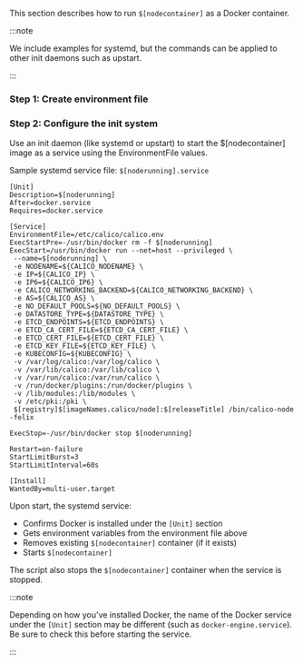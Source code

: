 
This section describes how to run `$[nodecontainer]` as a Docker container.

:::note

We include examples for systemd, but the commands can be
applied to other init daemons such as upstart.

:::

### Step 1: Create environment file

<EnvironmentFile
  nodecontainer='$[nodecontainer]'
  install='container'
  target='calico/node'
/>

### Step 2: Configure the init system

Use an init daemon (like systemd or upstart) to start the $[nodecontainer] image as a service using the EnvironmentFile values.

Sample systemd service file: `$[noderunning].service`

```shell
[Unit]
Description=$[noderunning]
After=docker.service
Requires=docker.service

[Service]
EnvironmentFile=/etc/calico/calico.env
ExecStartPre=-/usr/bin/docker rm -f $[noderunning]
ExecStart=/usr/bin/docker run --net=host --privileged \
 --name=$[noderunning] \
 -e NODENAME=${CALICO_NODENAME} \
 -e IP=${CALICO_IP} \
 -e IP6=${CALICO_IP6} \
 -e CALICO_NETWORKING_BACKEND=${CALICO_NETWORKING_BACKEND} \
 -e AS=${CALICO_AS} \
 -e NO_DEFAULT_POOLS=${NO_DEFAULT_POOLS} \
 -e DATASTORE_TYPE=${DATASTORE_TYPE} \
 -e ETCD_ENDPOINTS=${ETCD_ENDPOINTS} \
 -e ETCD_CA_CERT_FILE=${ETCD_CA_CERT_FILE} \
 -e ETCD_CERT_FILE=${ETCD_CERT_FILE} \
 -e ETCD_KEY_FILE=${ETCD_KEY_FILE} \
 -e KUBECONFIG=${KUBECONFIG} \
 -v /var/log/calico:/var/log/calico \
 -v /var/lib/calico:/var/lib/calico \
 -v /var/run/calico:/var/run/calico \
 -v /run/docker/plugins:/run/docker/plugins \
 -v /lib/modules:/lib/modules \
 -v /etc/pki:/pki \
 $[registry]$[imageNames.calico/node]:$[releaseTitle] /bin/calico-node -felix

ExecStop=-/usr/bin/docker stop $[noderunning]

Restart=on-failure
StartLimitBurst=3
StartLimitInterval=60s

[Install]
WantedBy=multi-user.target
```

Upon start, the systemd service:

- Confirms Docker is installed under the `[Unit]` section
- Gets environment variables from the environment file above
- Removes existing `$[nodecontainer]` container (if it exists)
- Starts `$[nodecontainer]`

The script also stops the `$[nodecontainer]` container when the service is stopped.

:::note

Depending on how you've installed Docker, the name of the Docker service
under the `[Unit]` section may be different (such as `docker-engine.service`).
Be sure to check this before starting the service.

:::
